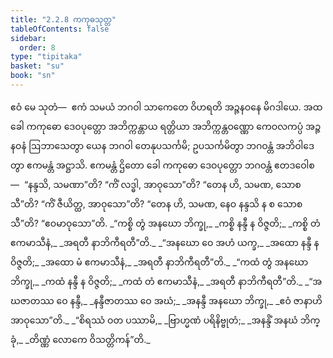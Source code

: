 ```yaml
---
title: "2.2.8 ကကုဓသုတ္တ"
tableOfContents: false
sidebar:
  order: 8
type: "tipitaka"
basket: "su"
book: "sn"
---
```



<DynamicBreadcrumb />

<Division number="99" book="sn" e="ch" v="18" p="295">

<Paragraph number="453" book="sn">
ဧဝံ မေ သုတံ—  ဧကံ သမယံ ဘဂဝါ သာကေတေ ဝိဟရတိ အဉ္ဇနဝနေ မိဂဒါယေ. အထ ခေါ ကကုဓော ဒေဝပုတ္တော အဘိက္ကန္တာယ ရတ္တိယာ အဘိက္ကန္တဝဏ္ဏော ကေဝလကပ္ပံ အဉ္ဇနဝနံ ဩဘာသေတွာ ယေန ဘဂဝါ တေနုပသင်္ကမိ; ဥပသင်္ကမိတွာ ဘဂဝန္တံ အဘိဝါဒေတွာ ဧကမန္တံ အဋ္ဌာသိ. ဧကမန္တံ ဌိတော ခေါ ကကုဓော ဒေဝပုတ္တော ဘဂဝန္တံ ဧတဒဝေါစ—  “နန္ဒသိ, သမဏာ”တိ? “ကိံ လဒ္ဓါ, အာဝုသော”တိ? “တေန ဟိ, သမဏ, သောစသီ”တိ? “ကိံ ဇီယိတ္ထ, အာဝုသော”တိ? “တေန ဟိ, သမဏ, နေဝ နန္ဒသိ န စ သောစသီ”တိ? “ဧဝမာဝုသော”တိ.
</Paragraph>

<Paragraph number="454" type="verses" book="sn">
_“ကစ္စိ တွံ အနဃော ဘိက္ခု,_  
_ကစ္စိ နန္ဒီ န ဝိဇ္ဇတိ;_  
_ကစ္စိ တံ ဧကမာသီနံ,_  
_အရတီ နာဘိကီရတီ”တိ._  

</Paragraph>

<Paragraph number="455" type="verses" book="sn">
_“အနဃော ဝေ အဟံ ယက္ခ,_  
_အထော နန္ဒီ န ဝိဇ္ဇတိ;_  
_အထော မံ ဧကမာသီနံ,_  
_အရတီ နာဘိကီရတီ”တိ._  

</Paragraph>

<Paragraph number="456" type="verses" book="sn">
_“ကထံ တွံ အနဃော ဘိက္ခု,_  
_ကထံ နန္ဒီ န ဝိဇ္ဇတိ;_  
_ကထံ တံ ဧကမာသီနံ,_  
_အရတီ နာဘိကီရတီ”တိ._  

</Paragraph>

<Paragraph number="457" type="verses" book="sn">
_“အဃဇာတဿ ဝေ နန္ဒီ,_  
_နန္ဒီဇာတဿ ဝေ အဃံ;_  
_အနန္ဒီ အနဃော ဘိက္ခု,_  
_ဧဝံ ဇာနာဟိ အာဝုသော”တိ._  

</Paragraph>

<Paragraph number="458" type="verses" book="sn">
_“စိရဿံ ဝတ ပဿာမိ,_  
_ဗြာဟ္မဏံ ပရိနိဗ္ဗုတံ;_  
_အနန္ဒိံ အနဃံ ဘိက္ခုံ,_  
_တိဏ္ဏံ လောကေ ဝိသတ္တိကန်”တိ._
</Paragraph>
</Division>